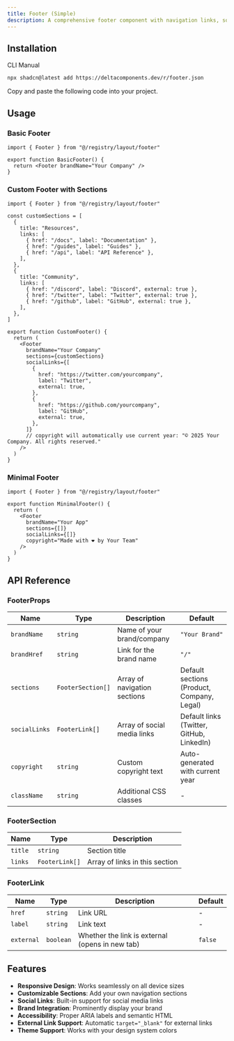```yaml
---
title: Footer (Simple)
description: A comprehensive footer component with navigation links, social links, and branding section. Perfect for website layouts.
---
```


<ComponentPreview name="footer-demo" />

## Installation

<Tabs defaultValue="cli">

<TabsList>
  <TabsTrigger value="cli">CLI</TabsTrigger>
  <TabsTrigger value="manual">Manual</TabsTrigger>
</TabsList>

<TabsContent value="cli">

```bash
npx shadcn@latest add https://deltacomponents.dev/r/footer.json
```

</TabsContent>

<TabsContent value="manual">

<Steps>

<Step>Copy and paste the following code into your project.</Step>

<ComponentSource name="footer" />

</Steps>

</TabsContent>

</Tabs>

## Usage

### Basic Footer

```tsx
import { Footer } from "@/registry/layout/footer"

export function BasicFooter() {
  return <Footer brandName="Your Company" />
}
```

### Custom Footer with Sections

```tsx
import { Footer } from "@/registry/layout/footer"

const customSections = [
  {
    title: "Resources",
    links: [
      { href: "/docs", label: "Documentation" },
      { href: "/guides", label: "Guides" },
      { href: "/api", label: "API Reference" },
    ],
  },
  {
    title: "Community",
    links: [
      { href: "/discord", label: "Discord", external: true },
      { href: "/twitter", label: "Twitter", external: true },
      { href: "/github", label: "GitHub", external: true },
    ],
  },
]

export function CustomFooter() {
  return (
    <Footer
      brandName="Your Company"
      sections={customSections}
      socialLinks={[
        {
          href: "https://twitter.com/yourcompany",
          label: "Twitter",
          external: true,
        },
        {
          href: "https://github.com/yourcompany",
          label: "GitHub",
          external: true,
        },
      ]}
      // copyright will automatically use current year: "© 2025 Your Company. All rights reserved."
    />
  )
}
```

### Minimal Footer

```tsx
import { Footer } from "@/registry/layout/footer"

export function MinimalFooter() {
  return (
    <Footer
      brandName="Your App"
      sections={[]}
      socialLinks={[]}
      copyright="Made with ❤️ by Your Team"
    />
  )
}
```

## API Reference

### FooterProps

| Name          | Type              | Description                  | Default                                    |
| ------------- | ----------------- | ---------------------------- | ------------------------------------------ |
| `brandName`   | `string`          | Name of your brand/company   | `"Your Brand"`                             |
| `brandHref`   | `string`          | Link for the brand name      | `"/"`                                      |
| `sections`    | `FooterSection[]` | Array of navigation sections | Default sections (Product, Company, Legal) |
| `socialLinks` | `FooterLink[]`    | Array of social media links  | Default links (Twitter, GitHub, LinkedIn)  |
| `copyright`   | `string`          | Custom copyright text        | Auto-generated with current year           |
| `className`   | `string`          | Additional CSS classes       | -                                          |

### FooterSection

| Name    | Type           | Description                    |
| ------- | -------------- | ------------------------------ |
| `title` | `string`       | Section title                  |
| `links` | `FooterLink[]` | Array of links in this section |

### FooterLink

| Name       | Type      | Description                                     | Default |
| ---------- | --------- | ----------------------------------------------- | ------- |
| `href`     | `string`  | Link URL                                        | -       |
| `label`    | `string`  | Link text                                       | -       |
| `external` | `boolean` | Whether the link is external (opens in new tab) | `false` |

## Features

- **Responsive Design**: Works seamlessly on all device sizes
- **Customizable Sections**: Add your own navigation sections
- **Social Links**: Built-in support for social media links
- **Brand Integration**: Prominently display your brand
- **Accessibility**: Proper ARIA labels and semantic HTML
- **External Link Support**: Automatic `target="_blank"` for external links
- **Theme Support**: Works with your design system colors

